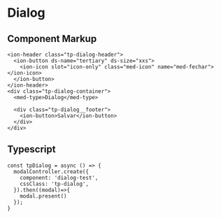 
<Meta title="Components/Compositions-scss/Sheet/Usage" />

# Dialog

## Component Markup

```
<ion-header class="tp-dialog-header">
  <ion-button ds-name="tertiary" ds-size="xxs">
    <ion-icon slot="icon-only" class="med-icon" name="med-fechar"></ion-icon>
  </ion-button>
</ion-header>
<div class="tp-dialog-container">
  <med-type>Dialog</med-type>

  <div class="tp-dialog__footer">
    <ion-button>Salvar</ion-button>
  </div>
</div>
```

## Typescript

```
const tpDialog = async () => {
  modalController.create({
    component: 'dialog-test',
    cssClass: 'tp-dialog',
  }).then((modal)=>{
    modal.present()
  });
}
```
